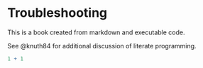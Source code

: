 # Troubleshooting

This is a book created from markdown and executable code.

See @knuth84 for additional discussion of literate programming.

```r
1 + 1
```

